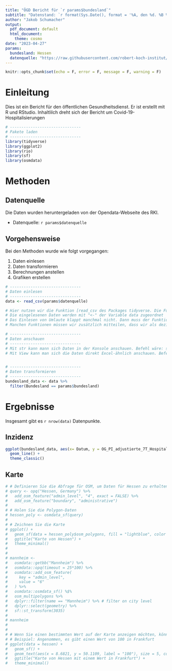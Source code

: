 ```yaml
---
title: "ÖGD Bericht für `r params$bundesland`"
subtitle: "Datenstand: `r format(Sys.Date(), format = '%A, den %d. %B %Y')`"
author: "Jakob Schumacher"
output:
  pdf_document: default
  html_document: 
    theme: cosmo 
date: "2023-04-27"
params:
  bundesland: Hessen
  datenquelle: "https://raw.githubusercontent.com/robert-koch-institut/COVID-19-Hospitalisierungen_in_Deutschland/master/Aktuell_Deutschland_adjustierte-COVID-19-Hospitalisierungen.csv"
---
```



```r
knitr::opts_chunk$set(echo = F, error = F, message = F, warning = F)

```


# Einleitung
Dies ist ein Bericht für den öffentlichen Gesundheitsdienst. Er ist erstellt mit R und RStudio. Inhaltlilch dreht sich der Bericht um Covid-19-Hospitalisierungen 

```r
# -------------------------------
# Pakete laden
# -------------------------------
library(tidyverse)
library(ggplot2)
library(rio)
library(sf)
library(osmdata)
```

# Methoden
## Datenquelle
Die Daten wurden heruntergeladen von der Opendata-Webseite des RKI. 

* Datenquelle: `r params$datenquelle`

## Vorgehensweise
Bei den Methoden wurde wie folgt vorgegangen:

1. Daten einlesen
2. Daten transformieren
3. Berechnungen anstellen
4. Grafiken erstellen

```r
# -------------------------------
# Daten einlesen
# -------------------------------
data <- read_csv(params$datenquelle)

# Hier nutzen wir die Funktion [read_csv des Packages tidyverse. Die Funktion versucht mit sinnvollen Defaults den Datensatz zu lesen. ](https://readr.tidyverse.org/reference/read_delim.html). Alternativ gibt es im Paket "rio" die Funktion "import". Zusammenfassung für [Import Export im Epi R Handbook](https://epirhandbook.com/en/import-and-export.html)
# Die eingelesenen Daten werden mit "<-" der Variable data zugeordnet
# Das Einlesen von Umlaute klappt manchmal nicht. Dann muss der Funktion mitgeteilt werden, dass es sich um UTF-8 kodierte Daten handelt. Dies macht man mit dem Argument encoding = "UTF-8". Das Argument muss mit Komma getrennt werden. Mittels guess_encoding("Dateiname.csv") kann das genaue Encoding herausgefunden werden. 
# Manchen Funktionen müssen wir zusätzlich mitteilen, dass wir als dezimaltrenner "," statt "." haben.


```



```r
# -------------------------------
# Daten anschauen
# -------------------------------
# Mit str kann mann sich Daten in der Konsole anschauen. Befehl wäre: str(data)
# Mit View kann man sich die Daten direkt Excel-ähnlich anschauen. Befehl wäre: View(data)


# -------------------------------
# Daten transformieren
# -------------------------------
bundesland_data <- data %>% 
  filter(Bundesland == params$bundesland)
```

# Ergebnisse
Insgesamt gibt es `r nrow(data)` Datenpunkte. 



## Inzidenz
```r
ggplot(bundesland_data, aes(x= Datum, y = OG_PI_adjustierte_7T_Hospitalisierung_Faelle)) +
  geom_line() +
  theme_classic()

```

## Karte
```r

# # Definieren Sie die Abfrage für OSM, um Daten für Hessen zu erhalten
# query <- opq("Hessen, Germany") %>%
#   add_osm_feature("admin_level", "4", exact = FALSE) %>%
#   add_osm_feature("boundary", "administrative")
# 
# # Holen Sie die Polygon-Daten
# hessen_poly <- osmdata_sf(query)
# 
# # Zeichnen Sie die Karte
# ggplot() +
#   geom_sf(data = hessen_poly$osm_polygons, fill = "lightblue", color = "black") +
#   ggtitle("Karte von Hessen") +
#   theme_minimal()
# 
# 
# mannheim <-
#   osmdata::getbb("Mannheim") %>% 
#   osmdata::opq(timeout = 25*100) %>%
#   osmdata::add_osm_feature(
#     key = "admin_level", 
#     value = "6"
#   ) %>% 
#   osmdata::osmdata_sf() %$% 
#   osm_multipolygons %>% 
#   dplyr::filter(name == "Mannheim") %>% # filter on city level
#   dplyr::select(geometry) %>%
#   sf::st_transform(3035) 
# 
# mannheim
# 
# 
# # Wenn Sie einen bestimmten Wert auf der Karte anzeigen möchten, können Sie geom_text verwenden
# # Beispiel: Angenommen, es gibt einen Wert von 100 in Frankfurt
# ggplot(data = hessen) +
#   geom_sf() +
#   geom_text(aes(x = 8.6821, y = 50.1109, label = "100"), size = 5, colour = "red") +
#   ggtitle("Karte von Hessen mit einem Wert in Frankfurt") +
#   theme_minimal()

```


